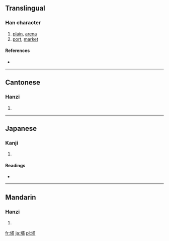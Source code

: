==Translingual==

===Han character===
{{Han char|rn=32|rad=土|as=07|sn=10|four=4312<sub>7</sub>|canj=土戈十月 (GIJB)}}

# [[plain]], [[arena]]
# [[port]], [[market]]

====References====
* {{Han ref|kx=0230.121|dkj=05149|hdz=10443.070|uh=57D4|ud=22484|bh=AE48|bd=44616}}

----

==Cantonese==

===Hanzi===
{{yue-hanzi|jyut=|y=bou3}}

# {{defn|Cantonese|sort=土07}}

----

==Japanese==

===Kanji===
{{ja-kanji|grade=|rs=土07}}

# {{defn|Japanese|sort=土07}}

====Readings====
* {{ja-readings|on=[[ほ]] (ho)|kun=}}

----

==Mandarin==

===Hanzi===
{{cmn-hanzi|pin=[[bù]] ([[bu4]])|wg=pu<sup>4</sup>}}

# {{defn|Mandarin|sort=土07}}

[[fr:埔]]
[[ja:埔]]
[[pl:埔]]